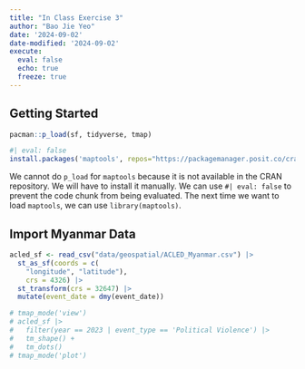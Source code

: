 ```yaml
---
title: "In Class Exercise 3"
author: "Bao Jie Yeo"
date: '2024-09-02'
date-modified: '2024-09-02'
execute: 
  eval: false
  echo: true
  freeze: true
---
```


## Getting Started

```r
pacman::p_load(sf, tidyverse, tmap)
```

```r
#| eval: false
install.packages('maptools', repos="https://packagemanager.posit.co/cran/2023-10-13")
```
We cannot do `p_load` for `maptools` because it is not available in the CRAN repository. We will have to install it manually. We can use `#| eval: false` to prevent the code chunk from being evaluated. The next time we want to load `maptools`, we can use `library(maptools)`.

## Import Myanmar Data

```r
acled_sf <- read_csv("data/geospatial/ACLED_Myanmar.csv") |>
  st_as_sf(coords = c(
    "longitude", "latitude"),
    crs = 4326) |>
  st_transform(crs = 32647) |>
  mutate(event_date = dmy(event_date))
```

```r
# tmap_mode('view')
# acled_sf |>
#   filter(year == 2023 | event_type == 'Political Violence') |>
#   tm_shape() +
#   tm_dots()
# tmap_mode('plot')
```

